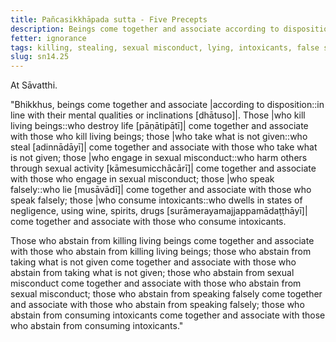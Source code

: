 ```yaml
---
title: Pañcasikkhāpada sutta - Five Precepts
description: Beings come together and associate according to disposition. Those who kill living beings come together and associate with those who kill living beings; those who take what is not given come together and associate with those who take what is not given; and similar for the other three precepts.
fetter: ignorance
tags: killing, stealing, sexual misconduct, lying, intoxicants, false speech, negligence, beings, friendship, sn, sn12-21, sn14
slug: sn14.25
---
```


At Sāvatthi.

"Bhikkhus, beings come together and associate |according to disposition::in line with their mental qualities or inclinations [dhātuso]|. Those |who kill living beings::who destroy life [pāṇātipātī]| come together and associate with those who kill living beings; those |who take what is not given::who steal [adinnādāyī]| come together and associate with those who take what is not given; those |who engage in sexual misconduct::who harm others through sexual activity [kāmesumicchācārī]| come together and associate with those who engage in sexual misconduct; those |who speak falsely::who lie [musāvādī]| come together and associate with those who speak falsely; those |who consume intoxicants::who dwells in states of negligence, using wine, spirits, drugs [surāmerayamajjappamādaṭṭhāyī]| come together and associate with those who consume intoxicants.

Those who abstain from killing living beings come together and associate with those who abstain from killing living beings; those who abstain from taking what is not given come together and associate with those who abstain from taking what is not given; those who abstain from sexual misconduct come together and associate with those who abstain from sexual misconduct; those who abstain from speaking falsely come together and associate with those who abstain from speaking falsely; those who abstain from consuming intoxicants come together and associate with those who abstain from consuming intoxicants."
